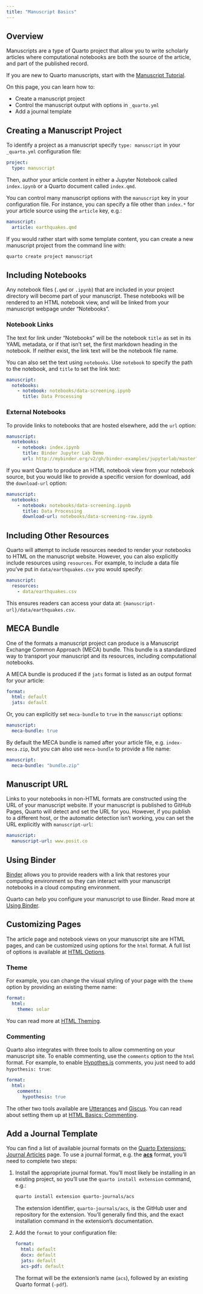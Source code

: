 ```yaml
---
title: "Manuscript Basics"
---
```


## Overview

Manuscripts are a type of Quarto project that allow you to write scholarly articles where computational notebooks are both the source of the article, and part of the published record.

If you are new to Quarto manuscripts, start with the [Manuscript Tutorial](/docs/manuscripts).

On this page, you can learn how to:

* Create a manuscript project
* Control the manuscript output with options in `_quarto.yml`
* Add a journal template

## Creating a Manuscript Project {#create}

To identify a project as a manuscript specify `type: manuscript` in your `_quarto.yml` configuration file:

``` .yaml
project: 
  type: manuscript
```

Then, author your article content in either a Jupyter Notebook called `index.ipynb` or a Quarto document called `index.qmd`.

You can control many manuscript options with the `manuscript` key in your configuration file.
For instance, you can specify a file other than `index.*` for your article source using the `article` key, e.g.:

``` .yaml
manuscript:
  article: earthquakes.qmd
```

If you would rather start with some template content, you can create a new manuscript project from the command line with:

``` .bash
quarto create project manuscript
```

## Including Notebooks

Any notebook files (`.qmd` or `.ipynb`) that are included in your project directory will become part of your manuscript.
These notebooks will be rendered to an HTML notebook view, and will be linked from your manuscript webpage under "Notebooks".

### Notebook Links

The text for link under "Notebooks" will be the notebook `title` as set in its YAML metadata, or if that isn't set, the first markdown heading in the notebook.
If neither exist, the link text will be the notebook file name.

You can also set the text using `notebooks`.
Use `notebook` to specify the path to the notebook, and `title` to set the link text:

``` .yaml
manuscript:
  notebooks:
    - notebook: notebooks/data-screening.ipynb
      title: Data Processing
```

### External Notebooks

To provide links to notebooks that are hosted elsewhere, add the `url` option:

``` .yaml
manuscript:
  notebooks:
    - notebook: index.ipynb
      title: Binder Jupyter Lab Demo
      url: http://mybinder.org/v2/gh/binder-examples/jupyterlab/master?urlpath=lab/tree/index.ipynb
```

If you want Quarto to produce an HTML notebook view from your notebook source, 
but you would like to provide a specific version for download, add the `download-url` option:

``` .yaml
manuscript:
  notebooks:
    - notebook: notebooks/data-screening.ipynb
      title: Data Processing
      download-url: notebooks/data-screening-raw.ipynb
```

## Including Other Resources

Quarto will attempt to include resources needed to render your notebooks to HTML on the manuscript website.
However, you can also explicitly include resources using `resources`.
For example, to include a data file you've put in `data/earthquakes.csv` you would specify:

``` .yaml
manuscript:
  resources:
    - data/earthquakes.csv
```

This ensures readers can access your data at: `{manuscript-url}/data/earthquakes.csv`.

## MECA Bundle

One of the formats a manuscript project can produce is a Manuscript Exchange Common Approach (MECA) bundle.
This bundle is a standardized way to transport your manuscript and its resources, including computational notebooks.

A MECA bundle is produced if the `jats` format is listed as an output format for your article:

``` .yaml
format:
  html: default
  jats: default
```

Or, you can explicitly set `meca-bundle` to `true` in the `manuscript` options:

``` .yaml
manuscript:
  meca-bundle: true
```

By default the MECA bundle is named after your article file, e.g. `index-meca.zip`, but you can also use `meca-bundle` to provide a file name:

``` .yaml
manuscript:
  meca-bundle: "bundle.zip"
```

## Manuscript URL

Links to your notebooks in non-HTML formats are constructed using the URL of your manuscript website.
If your manuscript is published to GitHub Pages, Quarto will detect and set the URL for you.
However, if you publish to a different host, or the automatic detection isn't working, you can set the URL explicitly with `manuscript-url`:

``` .yaml
manuscript:
  manuscript-url: www.posit.co
```

## Using Binder

[Binder](https://mybinder.org/) allows you to provide readers with a link that restores your computing environment so they can interact with your manuscript notebooks in a cloud computing environment.

Quarto can help you configure your manuscript to use Binder. Read more at [Using Binder](/docs/projects/binder.qmd).

## Customizing Pages

The article page and notebook views on your manuscript site are HTML pages, and can be customized using options for the `html` format. 
A full list of options is available at [HTML Options](/docs/reference/formats/html.qmd).

### Theme

For example, you can change the visual styling of your page with the `theme` option by providing an existing theme name:

``` .yaml
format:
  html: 
    theme: solar
```

You can read more at [HTML Theming](/docs/output-formats/html-themes.html).

### Commenting

Quarto also integrates with three tools to allow commenting on your manuscript site.
To enable commenting, use the `comments` option to the `html` format. 
For example, to enable [Hypothes.is](https://web.hypothes.is/) comments, you just need to add
`hypothesis: true`:

``` .yaml
format:
  html: 
    comments:
      hypothesis: true
```

The other two tools available are [Utterances](https://utteranc.es/) and [Giscus](https://giscus.app/). You can read about setting them up at [HTML Basics: Commenting](/docs/output-formats/html-basics.html#commenting).

## Add a Journal Template

You can find a list of available journal formats on the [Quarto Extensions: Journal Articles](/docs/extensions/listing-journals.html) page.
To use a journal format, e.g. the [**acs**](https://github.com/quarto-journals/acs#american-chemical-society-acs) format, you'll need to complete two steps:

1.  Install the appropriate journal format.
    You'll most likely be installing in an existing project, so you'll use the `quarto install extension` command, e.g.:

    ``` .bash
    quarto install extension quarto-journals/acs
    ```

    The extension identifier, `quarto-journals/acs`, is the GitHub user and repository for the extension.
    You'll generally find this, and the exact installation command in the extension's documentation.

2.  Add the `format` to your configuration file:

    ``` .yaml
    format:
      html: default
      docx: default
      jats: default
      acs-pdf: default
    ```

    The format will be the extension's name (`acs`), followed by an existing Quarto format (`-pdf`).
